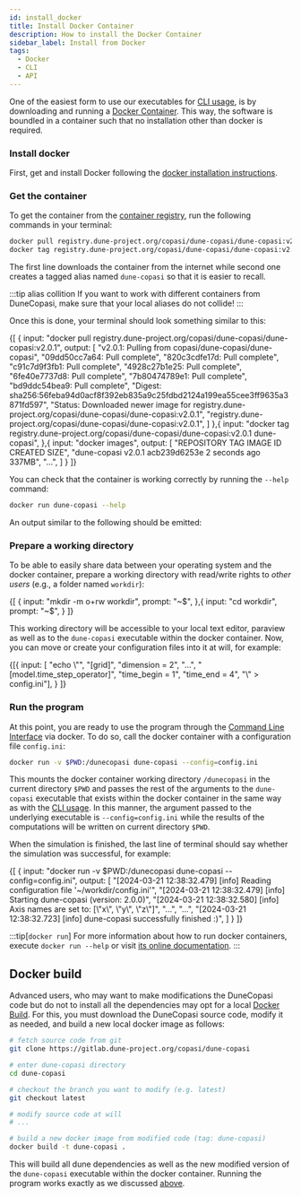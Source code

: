 ```yaml
---
id: install_docker
title: Install Docker Container
description: How to install the Docker Container
sidebar_label: Install from Docker
tags:
  - Docker
  - CLI
  - API
---
```



One of the easiest form to use our executables for [CLI usage](use_cli), is by downloading and running a
[Docker Container](https://www.docker.com/). This way, the software is boundled in a container
such that no installation other than docker is required.

### Install docker
First, get and install Docker following the
[docker installation instructions](https://docs.docker.com/get-docker/).

### Get the container

To get the container from the [container registry](https://gitlab.dune-project.org/copasi/dune-copasi/container_registry), run the following commands in your terminal:

```bash
docker pull registry.dune-project.org/copasi/dune-copasi/dune-copasi:v2.0.1
docker tag registry.dune-project.org/copasi/dune-copasi/dune-copasi:v2.0.1 dune-copasi
```

The first line downloads the container from the internet while second one creates a tagged alias named `dune-copasi` so that it is easier to recall.

:::tip alias collition
If you want to work with different containers from DuneCopasi, make sure that your local aliases do not collide!
:::

Once this is done, your terminal should look something similar to this:

<ExampleTerminal title="Pulling DuneCopasi docker image">
  {[
    {
      input: "docker pull registry.dune-project.org/copasi/dune-copasi/dune-copasi:v2.0.1",
      output: [
        "v2.0.1: Pulling from copasi/dune-copasi/dune-copasi",
        "09dd50cc7a64: Pull complete",
        "820c3cdfe17d: Pull complete",
        "c91c7d9f3fb1: Pull complete",
        "4928c27b1e25: Pull complete",
        "6fe40e7737d8: Pull complete",
        "7b80474789e1: Pull complete",
        "bd9ddc54bea9: Pull complete",
        "Digest: sha256:56feba94d0acf8f392eb835a9c25fdbd2124a199ea55cee3ff9635a3871fd597",
        "Status: Downloaded newer image for registry.dune-project.org/copasi/dune-copasi/dune-copasi:v2.0.1",
        "registry.dune-project.org/copasi/dune-copasi/dune-copasi:v2.0.1",
      ]
    },{
      input: "docker tag registry.dune-project.org/copasi/dune-copasi/dune-copasi:v2.0.1 dune-copasi",
    },{
      input: "docker images",
      output: [
        "REPOSITORY    TAG        IMAGE ID       CREATED        SIZE",
        "dune-copasi   v2.0.1     acb239d6253e   2 seconds ago  337MB",
        "...",
      ]
    }
  ]}
</ExampleTerminal>

You can check that the container is working correctly by running the `--help` command:

```bash
docker run dune-copasi --help
```

An output similar to the following should be emitted:

<DuneCopasiHelp prefix="docker run "/>

### Prepare a working directory

To be able to easily share data between your operating system and the docker
container, prepare a working directory with read/write rights to _other users_
(e.g., a folder named `workdir`):

<ExampleTerminal prompt="~/workdir$" title="Creating a working directory">
  {[
    {
      input: "mkdir -m o+rw workdir",
      prompt: "~$",
    },{
      input: "cd workdir",
      prompt: "~$",
    }
  ]}
</ExampleTerminal>

This working directory will be accessible to your local text editor, paraview as
well as to the `dune-copasi` executable within the docker container. Now, you can
move or create your configuration files into it at will, for example:

<ExampleTerminal prompt="~/workdir$" title="Creating a configuration file">
  {[{
      input: [
        "echo \"",
        "[grid]",
        "dimension = 2",
        "...",
        "[model.time_step_operator]",
        "time_begin = 1",
        "time_end = 4",
        "\" > config.ini"],
    }
  ]}
</ExampleTerminal>

### Run the program

At this point, you are ready to use the program through the [Command Line Interface](use_cli) via docker. To do so, call the docker container with a configuration
file `config.ini`:

```bash
docker run -v $PWD:/dunecopasi dune-copasi --config=config.ini
```

This mounts the docker container working directory `/dunecopasi` in the current directory `$PWD` and
passes the rest of the arguments to the `dune-copasi` executable that exists within the docker container in the same way as with the [CLI usage](use_cli).
In this manner, the argument passed to the underlying executable is `--config=config.ini` while the results
of the computations will be written on current directory `$PWD`.

When the simulation is finished, the last line of terminal should say whether the simulation was successful, for example:

<ExampleTerminal prompt="~/workdir$" title="Running DuneCopasi">
  {[
    {
      input: "docker run -v $PWD:/dunecopasi dune-copasi --config=config.ini",
      output: [
      "[2024-03-21 12:38:32.479] [info] Reading configuration file '~/workdir/config.ini'",
      "[2024-03-21 12:38:32.479] [info] Starting dune-copasi (version: 2.0.0)",
      "[2024-03-21 12:38:32.580] [info] Axis names are set to: [\"x\", \"y\", \"z\"]",
      "...",
      "...",
      "[2024-03-21 12:38:32.723] [info] dune-copasi successfully finished :)",
      ]
    }
  ]}
</ExampleTerminal>

:::tip[`docker run`]
For more information about how to run docker containers, execute `docker run --help` or
visit [its online documentation](https://docs.docker.com/engine/reference/run/).
:::

## Docker build

Advanced users, who may want to make modifications the DuneCopasi
code but do not to install all the dependencies may opt for a local [Docker Build](https://docs.docker.com/build/).
For this, you must download the DuneCopasi source code, modify it as needed, and build
a new local docker image as follows:

```bash
# fetch source code from git
git clone https://gitlab.dune-project.org/copasi/dune-copasi

# enter dune-copasi directory
cd dune-copasi

# checkout the branch you want to modify (e.g. latest)
git checkout latest

# modify source code at will
# ...

# build a new docker image from modified code (tag: dune-copasi)
docker build -t dune-copasi .
```

This will build all dune dependencies as well as the new modified version of the `dune-copasi` executable within the docker container.
Running the program works exactly as we discussed [above](#run-the-program).
